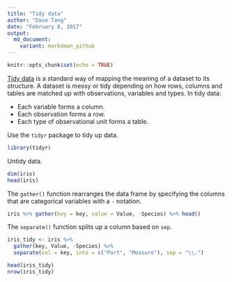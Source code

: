 ```yaml
---
title: "Tidy data"
author: "Dave Tang"
date: "February 8, 2017"
output: 
  md_document:
    variant: markdown_github
---
```


```r
knitr::opts_chunk$set(echo = TRUE)
```

[Tidy data](ftp://cran.r-project.org/pub/R/web/packages/tidyr/vignettes/tidy-data.html) is a standard way of mapping the meaning of a dataset to its structure. A dataset is messy or tidy depending on how rows, columns and tables are matched up with observations, variables and types. In tidy data:

* Each variable forms a column.
* Each observation forms a row.
* Each type of observational unit forms a table.

Use the `tidyr` package to tidy up data.

```r
library(tidyr)
```

Untidy data.

```r
dim(iris)
head(iris)
```

The `gather()` function rearranges the data frame by specifying the columns that are categorical variables with a `-` notation.

```r
iris %>% gather(key = key, value = Value, -Species) %>% head()
```

The `separate()` function splits up a column based on `sep`.

```r
iris_tidy <- iris %>%
  gather(key, Value, -Species) %>%
  separate(col = key, into = c("Part", "Measure"), sep = "\\.")

head(iris_tidy)
nrow(iris_tidy)
```
